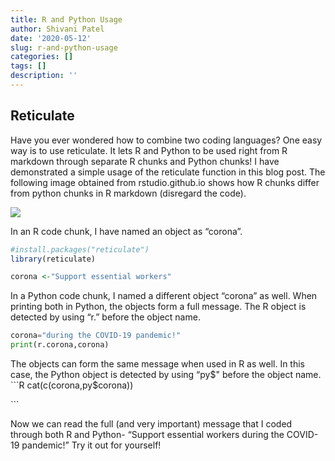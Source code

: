 ```yaml
---
title: R and Python Usage
author: Shivani Patel
date: '2020-05-12'
slug: r-and-python-usage
categories: []
tags: []
description: ''
---
```

## Reticulate 

Have you ever wondered how to combine two coding languages? One easy way is to use reticulate. It lets R and Python to be used right from R markdown through separate R chunks and Python chunks! I have demonstrated a simple usage of the reticulate function in this blog post. The following image obtained from rstudio.github.io shows how R chunks differ from python chunks in R markdown (disregard the code). 


![](/blog/2020-05-12-r-and-python-usage_files/r python pic.png)


In an R code chunk, I have named an object as "corona".
```R
#install.packages("reticulate")
library(reticulate)

corona <-"Support essential workers"

```


In a Python code chunk, I named a different object "corona" as well. When printing both in Python, the objects form a full message. The R object is detected by using "r." before the object name.
```python
corona="during the COVID-19 pandemic!"
print(r.corona,corona)

```


The objects can form the same message when used in R as well. In this case, the Python object is detected by using "py$" before the object name.
```R
cat(c(corona,py$corona))

```


Now we can read the full (and very important) message that I coded through both R and Python- "Support essential workers during the COVID-19 pandemic!" Try it out for yourself!

